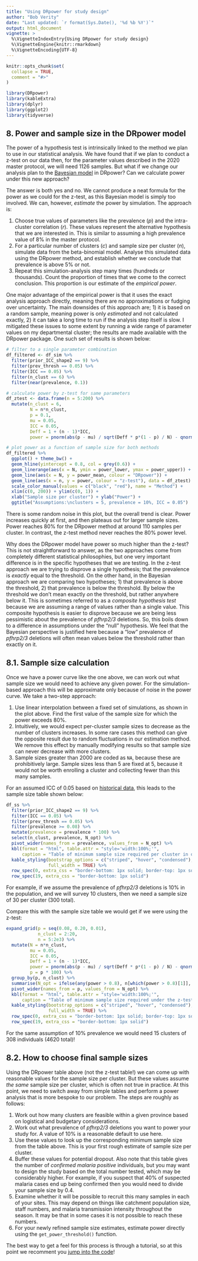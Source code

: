 ---
title: "Using DRpower for study design"
author: "Bob Verity"
date: "Last updated: `r format(Sys.Date(), '%d %b %Y')`"
output: html_document
vignette: >
  %\VignetteIndexEntry{Using DRpower for study design}
  %\VignetteEngine{knitr::rmarkdown}
  %\VignetteEncoding{UTF-8}
---

```{r, include = FALSE}
knitr::opts_chunk$set(
  collapse = TRUE,
  comment = "#>"
)
```
```{r, echo=FALSE, message=FALSE, warning=FALSE}
library(DRpower)
library(kableExtra)
library(dplyr)
library(ggplot2)
library(tidyverse)
```

## 8. Power and sample size in the DRpower model

The power of a hypothesis test is intrinsically linked to the method we plan to use in our statistical analysis. We have found that if we plan to conduct a z-test on our data then, for the parameter values described in the 2020 master protocol, we will need 1126 samples. But what if we change our analysis plan to the [Bayesian model](TODO) in DRpower? Can we calculate power under this new approach?

The answer is both yes and no. We cannot produce a neat formula for the power as we could for the z-test, as this Bayesian model is simply too involved. We can, however, *estimate* the power by simulation. The approach is:

1. Choose true values of parameters like the prevalence ($p$) and the intra-cluster correlation ($r$). These values represent the alternative hypothesis that we are interested in. This is similar to assuming a high prevalence value of 8% in the master protocol.
2. For a particular number of clusters ($c$) and sample size per cluster ($n$), simulate data from the beta-binomial model. Analyse this simulated data using the DRpower method, and establish whether we conclude that prevalence is above 5% or not.
3. Repeat this simulation-analysis step many times (hundreds or thousands). Count the proportion of times that we come to the correct conclusion. This proportion is our estimate of the *empirical power*.

One major advantage of the empirical power is that it uses the exact analysis approach directly, meaning there are no approximations or fudging over uncertainty. The main downsides of this approach are; 1) it is based on a random sample, meaning power is only *estimated* and not calculated exactly, 2) it can take a long time to run if the analysis step itself is slow. I mitigated these issues to some extent by running a wide range of parameter values on my departmental cluster; the results are made available with the DRpower package. One such set of results is shown below:

```{r, echo=FALSE, message=FALSE, warning=FALSE}
# filter to a single parameter combination
df_filtered <- df_sim %>%
  filter(prior_ICC_shape2 == 9) %>%
  filter(prev_thresh == 0.05) %>%
  filter(ICC == 0.05) %>%
  filter(n_clust == 6) %>%
  filter(near(prevalence, 0.1))

# calculate power by z-test for same parameters
df_ztest <- data.frame(n = 5:200) %>%
  mutate(n_clust = 6,
         N = n*n_clust,
         p = 0.1,
         mu = 0.05,
         ICC = 0.05,
         Deff = 1 + (n - 1)*ICC,
         power = pnorm(abs(p - mu) / sqrt(Deff * p*(1 - p) / N) - qnorm(1 - 0.05/2)))

# plot power as a function of sample size for both methods
df_filtered %>%
  ggplot() + theme_bw() +
  geom_hline(yintercept = 0.8, col = grey(0.6)) +
  geom_linerange(aes(x = N, ymin = power_lower, ymax = power_upper)) +
  geom_line(aes(x = N, y = power_mean, colour = "DRpower")) +
  geom_line(aes(x = n, y = power, colour = "z-test"), data = df_ztest) +
  scale_color_manual(values = c("black", "red"), name = "Method") +
  xlim(c(0, 200)) + ylim(c(0, 1)) +
  xlab("Sample size per cluster") + ylab("Power") +
  ggtitle("Assumptions:\nclusters = 5, prevalence = 10%, ICC = 0.05")
```

There is some random noise in this plot, but the overall trend is clear. Power increases quickly at first, and then plateaus out for larger sample sizes. Power reaches 80% for the DRpower method at around 110 samples per cluster. In contrast, the z-test method never reaches the 80% power level.

Why does the DRpower model have power so much higher than the z-test? This is not straightforward to answer, as the two approaches come from completely different statistical philosophies, but one very important difference is in the specific hypotheses that we are testing. In the z-test approach we are trying to disprove a single hypothesis; that the prevalence is *exactly* equal to the threshold. On the other hand, in the Bayesian approach we are comparing two hypotheses; 1) that prevalence is above the threshold, 2) that prevalence is below the threshold. By below the threshold we don't mean exactly *on* the threshold, but rather anywhere below it. This is sometimes referred to as a *composite hypothesis test* because we are assuming a range of values rather than a single value. This composite hypothesis is easier to disprove because we are being less pessimistic about the prevalence of *pfhrp2/3* deletions. So, this boils down to a difference in assumptions under the "null" hypothesis. We feel that the Bayesian perspective is justified here because a "low" prevalence of *pfhrp2/3* deletions will often mean values below the threshold rather than exactly on it.

## 8.1. Sample size calculation

Once we have a power curve like the one above, we can work out what sample size we would need to achieve any given power. For the simulation-based approach this will be approximate only because of noise in the power curve. We take a two-step approach:

1. Use linear interpolation between a fixed set of simulations, as shown in the plot above. Find the first value of the sample size for which the power exceeds 80%.
2. Intuitively, we would expect per-cluster sample sizes to decrease as the number of clusters increases. In some rare cases this method can give the opposite result due to random fluctuations in our estimation method. We remove this effect by manually modifying results so that sample size can never decrease with more clusters.
3. Sample sizes greater than 2000 are coded as `NA`, because these are prohibitively large. Sample sizes less than 5 are fixed at 5, because it would not be worth enrolling a cluster and collecting fewer than this many samples.

For an assumed ICC of 0.05 based on [historical data](TODO), this leads to the sample size table shown below:

```{r, echo=FALSE, message=FALSE, warning=FALSE}
df_ss %>%
  filter(prior_ICC_shape2 == 9) %>%
  filter(ICC == 0.05) %>%
  filter(prev_thresh == 0.05) %>%
  filter(prevalence >= 0.08) %>%
  mutate(prevalence = prevalence * 100) %>%
  select(n_clust, prevalence, N_opt) %>%
  pivot_wider(names_from = prevalence, values_from = N_opt) %>%
  kbl(format = "html", table.attr = "style='width:100%;'",
      caption = "Table of minimum sample size required per cluster in order to achieve 80% power. Columns give the assumed true prevalence of deletions (as %), rows give the number of clusters (n_clust).") %>%
  kable_styling(bootstrap_options = c("striped", "hover", "condensed"),
                full_width = TRUE) %>%
  row_spec(0, extra_css = "border-bottom: 1px solid; border-top: 1px solid") %>%
  row_spec(19, extra_css = "border-bottom: 1px solid")
```

For example, if we assume the prevalence of *pfhrp2/3* deletions is 10% in the population, and we will survey 10 clusters, then we need a sample size of 30 per cluster (300 total).

Compare this with the sample size table we would get if we were using the z-test:

```{r, echo=FALSE, message=FALSE, warning=FALSE}
expand_grid(p = seq(0.08, 0.20, 0.01),
            n_clust = 2:20,
            n = 5:2e3) %>%
  mutate(N = n*n_clust,
         mu = 0.05,
         ICC = 0.05,
         Deff = 1 + (n - 1)*ICC,
         power = pnorm(abs(p - mu) / sqrt(Deff * p*(1 - p) / N) - qnorm(1 - 0.05/2)),
         p = p * 100) %>%
  group_by(p, n_clust) %>%
  summarise(N_opt = ifelse(any(power > 0.8), n[which(power > 0.8)[1]], NA)) %>%
  pivot_wider(names_from = p, values_from = N_opt) %>%
  kbl(format = "html", table.attr = "style='width:100%;'",
      caption = "Table of minimum sample size required under the z-test analysis plan (NOT ADVISED).") %>%
  kable_styling(bootstrap_options = c("striped", "hover", "condensed"),
                full_width = TRUE) %>%
  row_spec(0, extra_css = "border-bottom: 1px solid; border-top: 1px solid") %>%
  row_spec(19, extra_css = "border-bottom: 1px solid")
```

For the same assumption of 10% prevalence we would need 15 clusters of 308 individuals (4620 total)!

## 8.2. How to choose final sample sizes

Using the DRpower table above (not the z-test table!) we can come up with reasonable values for the sample size per cluster. But these values assume *the same* sample size per cluster, which is often not true in practice. At this point, we need to switch away from simple tables and perform a power analysis that is more bespoke to our problem. The steps are roughly as follows:

1. Work out how many clusters are feasible within a given province based on logistical and budgetary considerations.
2. Work out what prevalence of *pfhrp2/3* deletions you want to power your study for. A value of 10% is a reasonable default to use here.
3. Use these values to look up the corresponding minimum sample size from the table above. This is your first rough estimate of sample size per cluster.
4. Buffer these values for potential dropout. Also note that this table gives the number of *confirmed malaria positive* individuals, but you may want to design the study based on the total number tested, which may be considerably higher. For example, if you suspect that 40% of suspected malaria cases end up being confirmed then you would need to divide your sample size by 0.4.
5. Examine whether it will be possible to recruit this many samples in each of your sites. This may depend on things like catchment population size, staff numbers, and malaria transmission intensity throughout the season. It may be that in some cases it is not possible to reach these numbers.
6. For your newly refined sample size estimates, estimate power directly using the `get_power_threshold()` function.

The best way to get a feel for this process is through a tutorial, so at this point we recomment you [jump into the code](TODO)!
